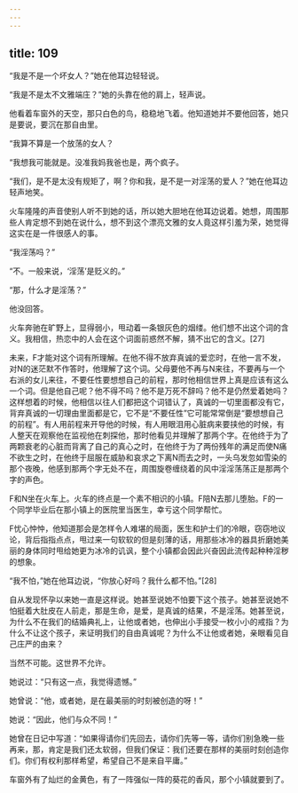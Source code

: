 ```yaml
---
---
---
```

title: 109
---



“我是不是一个坏女人？”她在他耳边轻轻说。

“我是不是太不文雅端庄？”她的头靠在他的肩上，轻声说。

他看着车窗外的天空，那只白色的鸟，稳稳地飞着。他知道她并不要他回答，她只是要说，要沉在那自由里。

“我算不算是一个放荡的女人？

“我想我可能就是。没准我妈我爸也是，两个疯子。

“我们，是不是太没有规矩了，啊？你和我，是不是一对淫荡的爱人？”她在他耳边轻声地笑。

火车隆隆的声音使别人听不到她的话，所以她大胆地在他耳边说着。她想，周围那些人肯定想不到她在说什么，想不到这个漂亮文雅的女人竟这样引羞为荣，她觉得这实在是一件很感人的事。

“我淫荡吗？”

“不。一般来说，‘淫荡’是贬义的。”

“那，什么才是淫荡？”

他没回答。

火车奔驰在旷野上，显得弱小，甩动着一条银灰色的烟缕。他们想不出这个词的含义。我相信，热恋中的人会在这个词面前惑然不解，猜不出它的含义。[27]

未来，F才能对这个词有所理解。在他不得不放弃真诚的爱恋时，在他一言不发，对N的迷茫默不作答时，他理解了这个词。父母要他不再与N来往，不要再与一个右派的女儿来往，不要任性要想想自己的前程，那时他相信世界上真是应该有这么一个词。但是他自己呢？他不得不吗？他不是万死不辞吗？他不是仍然爱着她吗？这样想着的时候，他相信以往人们都把这个词错认了，真诚的一切里面都没有它，背弃真诚的一切理由里面都是它，它不是“不要任性”它可能常常倒是“要想想自己的前程”。有人用前程来开导他的时候，有人用眼泪用心脏病来要挟他的时候，有人整天在观察他在监视他在刺探他，那时他看见并理解了那两个字。在他终于为了两颗衰老的心脏而背离了自己的真心之时，在他终于为了两份残年的满足而使N痛不欲生之时，在他终于屈服在威胁和哀求之下离N而去之时，一头乌发忽如雪染的那个夜晚，他感到那两个字无处不在，周围旋卷缠绕着的风中淫淫荡荡正是那两个字的声色。

F和N坐在火车上。火车的终点是一个素不相识的小镇。F陪N去那儿堕胎。F的一个同学毕业后在那小镇上的医院里当医生，幸亏这个同学帮忙。

F忧心忡忡，他知道那会是怎样令人难堪的局面，医生和护士们的冷眼，窃窃地议论，背后指指点点，甩过来一句软软的但是刻薄的话，用那些冰冷的器具折磨她美丽的身体同时甩给她更为冰冷的讥讽，整个小镇都会因此兴奋因此流传起种种淫秽的想象。

“我不怕，”她在他耳边说，“你放心好吗？我什么都不怕。”[28]

自从发现怀孕以来她一直是这样说。她甚至说她不怕要下这个孩子。她甚至说她不怕挺着大肚皮在人前走，那是生命，是爱，是真诚的结果，不是淫荡。她甚至说，为什么不在我们的结婚典礼上，让他或者她，也伸出小手接受一枚小小的戒指？为什么不让这个孩子，来证明我们的自由真诚呢？为什么不让他或者她，亲眼看见自己庄严的由来？

当然不可能。这世界不允许。

她说过：“只有这一点，我觉得遗憾。”

她曾说：“他，或者她，是在最美丽的时刻被创造的呀！”

她说：“因此，他们与众不同！”

她曾在日记中写道：“如果得请你们先回去，请你们先等一等，请你们别急晚一些再来，那，肯定是我们还太软弱，但我们保证：我们还要在那样的美丽时刻创造你们。你们有权利那样希望，希望自己不是来自平庸。”

车窗外有了灿烂的金黄色，有了一阵强似一阵的葵花的香风，那个小镇就要到了。